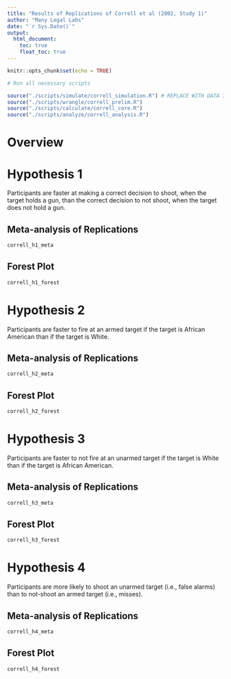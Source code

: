 ```yaml
---
title: "Results of Replications of Correll et al (2002, Study 1)"
author: "Many Legal Labs"
date: "`r Sys.Date()`"
output: 
  html_document:
    toc: true
    float_toc: true
---
```


```r
knitr::opts_chunk$set(echo = TRUE)

# Run all necessary scripts

source("./scripts/simulate/correll_simulation.R") # REPLACE WITH DATA IMPORTATION
source("./scripts/wrangle/correll_prelim.R")
source("./scripts/calculate/correll_core.R")
source("./scripts/analyze/correll_analysis.R")

```

# Overview

# Hypothesis 1

Participants are faster at making a correct decision to shoot, when the target holds a gun, than the correct decision to not shoot, when the target does not hold a gun.

## Meta-analysis of Replications

```r
correll_h1_meta
```

## Forest Plot

```r
correll_h1_forest
```

# Hypothesis 2

Participants are faster to fire at an armed target if the target is African American than if the target is White.

## Meta-analysis of Replications

```r
correll_h2_meta
```

## Forest Plot

```r
correll_h2_forest
```

# Hypothesis 3

Participants are faster to not fire at an unarmed target if the target is White than if the target is African American.

## Meta-analysis of Replications

```r
correll_h3_meta
```

## Forest Plot

```r
correll_h3_forest
```

# Hypothesis 4

Participants are more likely to shoot an unarmed target (i.e., false alarms) than to not-shoot an armed target (i.e., misses).

## Meta-analysis of Replications

```r
correll_h4_meta
```

## Forest Plot

```r
correll_h4_forest
```
